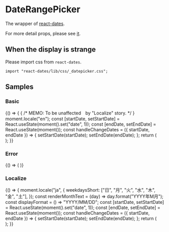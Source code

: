 
<Meta title="Components/Inputs/DateRangePicker" component={DateRangePicker} />

# DateRangePicker

The wrapper of [react-dates](https://github.com/airbnb/react-dates).

For more detail props, please see [it](https://github.com/airbnb/react-dates#daterangepicker).

<ArgsTable of={DateRangePicker} />

## When the display is strange

Please import css from `react-dates`.

```tsx
import "react-dates/lib/css/_datepicker.css";
```

## Samples

### Basic

<Canvas>
  <Story name="Basic">
    {() => {
      {
        /* MEMO: To be unaffected　by "Localize" story. */
      }
      moment.locale("en");
      const [startDate, setStartDate] = React.useState(moment().set("date", 1));
      const [endDate, setEndDate] = React.useState(moment());
      const handleChangeDates = ({ startDate, endDate }) => {
        setStartDate(startDate);
        setEndDate(endDate);
      };
      return (
        <div style={{ height: "400px" }}>
          <DateRangePicker
            startDate={startDate}
            endDate={endDate}
            onDatesChange={handleChangeDates}
          />
        </div>
      );
    }}
  </Story>
</Canvas>

### Error

<Canvas>
  <Story name="Error">
    {() => (
      <DateRangePicker
        startDate={moment().set("date", 1)}
        endDate={moment()}
        error={true}
      />
    )}
  </Story>
</Canvas>

### Localize

<Canvas>
  <Story name="Localize">
    {() => {
      moment.locale("ja", {
        weekdaysShort: ["日", "月", "火", "水", "木", "金", "土"],
      });
      const renderMonthText = (day) => day.format("YYYY年M月");
      const displayFormat = () => "YYYY/MM/DD";
      const [startDate, setStartDate] = React.useState(moment().set("date", 1));
      const [endDate, setEndDate] = React.useState(moment());
      const handleChangeDates = ({ startDate, endDate }) => {
        setStartDate(startDate);
        setEndDate(endDate);
      };
      return (
        <div style={{ height: "400px" }}>
          <DateRangePicker
            startDate={startDate}
            endDate={endDate}
            displayFormat={displayFormat}
            renderMonthText={renderMonthText}
            onDatesChange={handleChangeDates}
          />
        </div>
      );
    }}
  </Story>
</Canvas>


